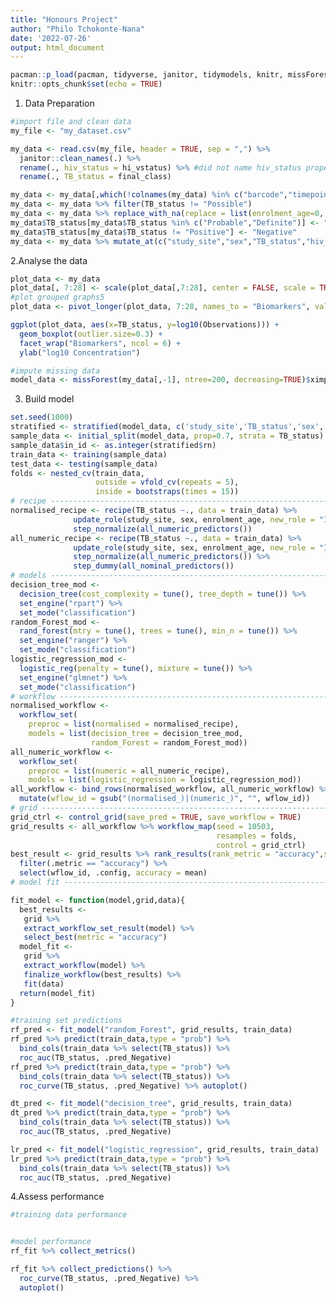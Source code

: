 ```yaml
---
title: "Honours Project"
author: "Philo Tchokonte-Nana"
date: '2022-07-26'
output: html_document
---
```


```r
pacman::p_load(pacman, tidyverse, janitor, tidymodels, knitr, missForest)
knitr::opts_chunk$set(echo = TRUE)
```

1. Data Preparation
```r
#import file and clean data
my_file <- "my_dataset.csv"

my_data <- read.csv(my_file, header = TRUE, sep = ",") %>% 
  janitor::clean_names(.) %>%
  rename(., hiv_status = hi_vstatus) %>% #did not name hiv_status properly
  rename(., TB_status = final_class)

my_data <- my_data[,which(!colnames(my_data) %in% c("barcode","timepoint_id"))]
my_data <- my_data %>% filter(TB_status != "Possible")
my_data <- my_data %>% replace_with_na(replace = list(enrolment_age=0, hiv_status=common_na_strings))
my_data$TB_status[my_data$TB_status %in% c("Probable","Definite")] <- "Positive"
my_data$TB_status[my_data$TB_status != "Positive"] <- "Negative"
my_data <- my_data %>% mutate_at(c("study_site","sex","TB_status","hiv_status"), as.factor)
```

2.Analyse the data
```r
plot_data <- my_data
plot_data[, 7:28] <- scale(plot_data[,7:28], center = FALSE, scale = TRUE)
#plot grouped graphs5
plot_data <- pivot_longer(plot_data, 7:28, names_to = "Biomarkers", values_to = "Observations")

ggplot(plot_data, aes(x=TB_status, y=log10(Observations))) +
  geom_boxplot(outlier.size=0.3) +
  facet_wrap("Biomarkers", ncol = 6) + 
  ylab("log10 Concentration")
```

```r
#impute missing data
model_data <- missForest(my_data[,-1], ntree=200, decreasing=TRUE)$ximp
```

3. Build model
```r
set.seed(1000)
stratified <- stratified(model_data, c('study_site','TB_status','sex','hiv_status'), 0.7, keep.rownames=TRUE)
sample_data <- initial_split(model_data, prop=0.7, strata = TB_status)
sample_data$in_id <- as.integer(stratified$rn)
train_data <- training(sample_data) 
test_data <- testing(sample_data)
folds <- nested_cv(train_data, 
                   outside = vfold_cv(repeats = 5),
                   inside = bootstraps(times = 15))
# recipe ------------------------------------------------------------------
normalised_recipe <- recipe(TB_status ~., data = train_data) %>% 
              update_role(study_site, sex, enrolment_age, new_role = "ID") %>%
              step_normalize(all_numeric_predictors())
all_numeric_recipe <- recipe(TB_status ~., data = train_data) %>% 
              update_role(study_site, sex, enrolment_age, new_role = "ID") %>%
              step_normalize(all_numeric_predictors()) %>%
              step_dummy(all_nominal_predictors())
# models ------------------------------------------------------------------
decision_tree_mod <- 
  decision_tree(cost_complexity = tune(), tree_depth = tune()) %>% 
  set_engine("rpart") %>% 
  set_mode("classification") 
random_Forest_mod <- 
  rand_forest(mtry = tune(), trees = tune(), min_n = tune()) %>% 
  set_engine("ranger") %>% 
  set_mode("classification")
logistic_regression_mod <- 
  logistic_reg(penalty = tune(), mixture = tune()) %>%
  set_engine("glmnet") %>%
  set_mode("classification")
# workflow ----------------------------------------------------------------
normalised_workflow <- 
  workflow_set(
    preproc = list(normalised = normalised_recipe),
    models = list(decision_tree = decision_tree_mod, 
                  random_Forest = random_Forest_mod)) 
all_numeric_workflow <- 
  workflow_set(
    preproc = list(numeric = all_numeric_recipe),
    models = list(logistic_regression = logistic_regression_mod)) 
all_workflow <- bind_rows(normalised_workflow, all_numeric_workflow) %>%
  mutate(wflow_id = gsub("(normalised_)|(numeric_)", "", wflow_id))
# grid --------------------------------------------------------------------
grid_ctrl <- control_grid(save_pred = TRUE, save_workflow = TRUE)
grid_results <- all_workflow %>% workflow_map(seed = 10503,
                                              resamples = folds,
                                              control = grid_ctrl)
best_result <- grid_results %>% rank_results(rank_metric = "accuracy",select_best = TRUE)  %>% 
  filter(.metric == "accuracy") %>%  
  select(wflow_id, .config, accuracy = mean) 
# model fit --------------------------------------------------------------

fit_model <- function(model,grid,data){
  best_results <- 
   grid %>% 
   extract_workflow_set_result(model) %>% 
   select_best(metric = "accuracy")
  model_fit <- 
   grid %>% 
   extract_workflow(model) %>% 
   finalize_workflow(best_results) %>% 
   fit(data)
  return(model_fit)
}

#training set predictions
rf_pred <- fit_model("random_Forest", grid_results, train_data)
rf_pred %>% predict(train_data,type = "prob") %>% 
  bind_cols(train_data %>% select(TB_status)) %>%
  roc_auc(TB_status, .pred_Negative)
rf_pred %>% predict(train_data,type = "prob") %>% 
  bind_cols(train_data %>% select(TB_status)) %>%
  roc_curve(TB_status, .pred_Negative) %>% autoplot()

dt_pred <- fit_model("decision_tree", grid_results, train_data)
dt_pred %>% predict(train_data,type = "prob") %>% 
  bind_cols(train_data %>% select(TB_status)) %>%
  roc_auc(TB_status, .pred_Negative)

lr_pred <- fit_model("logistic_regression", grid_results, train_data)
lr_pred %>% predict(train_data,type = "prob") %>% 
  bind_cols(train_data %>% select(TB_status)) %>%
  roc_auc(TB_status, .pred_Negative)
```

4.Assess performance
```r
#training data performance


#model performance
rf_fit %>% collect_metrics()

rf_fit %>% collect_predictions() %>% 
  roc_curve(TB_status, .pred_Negative) %>%
  autoplot()
```
